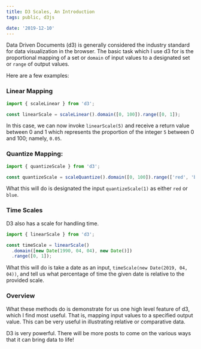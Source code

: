 ```yaml
---
title: D3 Scales, An Introduction
tags: public, d3js

date: '2019-12-10'
---
```


Data Driven Documents (d3) is generally considered the industry standard for data visualization in the browser.
The basic task which I use d3 for is the proportional mapping of a set or `domain` of input values to a designated set or `range` of output values.

Here are a few examples:

### Linear Mapping

```javascript
import { scaleLinear } from 'd3';

const linearScale = scaleLinear().domain([0, 100]).range([0, 1]);
```

In this case, we can now invoke `linearScale(5)` and receive a return value between 0 and 1 which represents the proportion of the integer `5` between 0 and 100; namely, `0.05`.

### Quantize Mapping:

```javascript
import { quantizeScale } from 'd3';

const quantizeScale = scaleQuantize().domain([0, 100]).range(['red', 'blue']);
```

What this will do is designated the input `quantizeScale(1)` as either `red` or `blue`.

### Time Scales

D3 also has a scale for handling time.

```javascript
import { linearScale } from 'd3';

const timeScale = linearScale()
  .domain([new Date(1990, 04, 04), new Date()])
  .range([0, 1]);
```

What this will do is take a date as an input, `timeScale(new Date(2019, 04, 04))`, and tell us what percentage of time the given date is relative to the provided scale.

### Overview

What these methods do is demonstrate for us one high level feature of d3, which I find most useful. That is,
mapping input values to a specified output value. This can be very useful in illustrating relative or comparative data.

D3 is very powerful. There will be more posts to come on the various ways that it can bring data to life!
